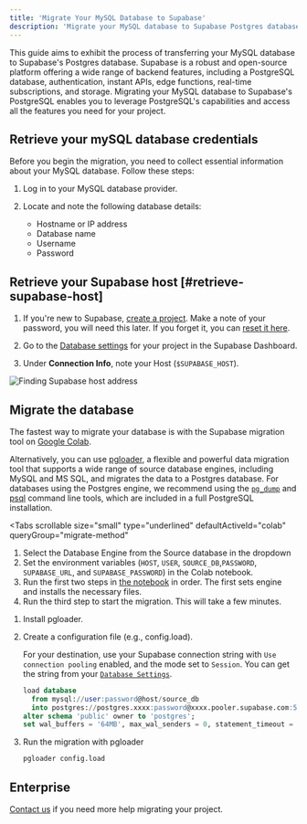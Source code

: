 ```yaml
---
title: 'Migrate Your MySQL Database to Supabase'
description: 'Migrate your MySQL database to Supabase Postgres database.'
---
```


This guide aims to exhibit the process of transferring your MySQL database to Supabase's Postgres database. Supabase is a robust and open-source platform offering a wide range of backend features, including a PostgreSQL database, authentication, instant APIs, edge functions, real-time subscriptions, and storage. Migrating your MySQL database to Supabase's PostgreSQL enables you to leverage PostgreSQL's capabilities and access all the features you need for your project.

## Retrieve your mySQL database credentials

Before you begin the migration, you need to collect essential information about your MySQL database. Follow these steps:

1. Log in to your MySQL database provider.

1. Locate and note the following database details:
   - Hostname or IP address
   - Database name
   - Username
   - Password

## Retrieve your Supabase host [#retrieve-supabase-host]

1. If you're new to Supabase, [create a project](https://supabase.com/dashboard).
   Make a note of your password, you will need this later. If you forget it, you can [reset it here](https://supabase.com/dashboard/project/_/settings/database).

1. Go to the [Database settings](https://supabase.com/dashboard/project/_/settings/database) for your project in the Supabase Dashboard.
1. Under **Connection Info**, note your Host (`$SUPABASE_HOST`).

![Finding Supabase host address](/docs/img/guides/resources/migrating-to-supabase/mysql/database-settings-host.png)

## Migrate the database

The fastest way to migrate your database is with the Supabase migration tool on
[Google Colab](https://colab.research.google.com/github/mansueli/Supa-Migrate/blob/main/Amazon_RDS_to_Supabase.ipynb).

Alternatively, you can use [pgloader](https://github.com/dimitri/pgloader), a flexible and powerful data migration tool that supports a wide range of source database engines, including MySQL and MS SQL, and migrates the data to a Postgres database. For databases using the Postgres engine, we recommend using the [`pg_dump`](https://www.postgresql.org/docs/current/app-pgdump.html) and [psql](https://www.postgresql.org/docs/current/app-psql.html) command line tools, which are included in a full PostgreSQL installation.

<Tabs
  scrollable
  size="small"
  type="underlined"
  defaultActiveId="colab"
  queryGroup="migrate-method"
>
<TabPanel id="colab" label="Migrate using Colab">

1. Select the Database Engine from the Source database in the dropdown
1. Set the environment variables (`HOST`, `USER`, `SOURCE_DB`,`PASSWORD`, `SUPABASE_URL`, and `SUPABASE_PASSWORD`) in the Colab notebook.
1. Run the first two steps in [the notebook](https://colab.research.google.com/github/mansueli/Supa-Migrate/blob/main/Amazon_RDS_to_Supabase.ipynb) in order. The first sets engine and installs the necessary files.
1. Run the third step to start the migration. This will take a few minutes.

</TabPanel>
<TabPanel id="MySQL" label="Migrate from MySQL with pgloader">

1. Install pgloader.
2. Create a configuration file (e.g., config.load).

   For your destination, use your Supabase connection string with `Use connection pooling` enabled, and the mode set to `Session`. You can get the string from your [`Database Settings`](https://supabase.com/dashboard/project/_/settings/general).

   ```sql
   load database
     from mysql://user:password@host/source_db
     into postgres://postgres.xxxx:password@xxxx.pooler.supabase.com:5432/postgres
   alter schema 'public' owner to 'postgres';
   set wal_buffers = '64MB', max_wal_senders = 0, statement_timeout = 0, work_mem to '2GB';
   ```

3. Run the migration with pgloader

   ```bash
   pgloader config.load
   ```

</TabPanel>
</Tabs>

<MigrationWarnings />

## Enterprise

[Contact us](https://forms.supabase.com/enterprise) if you need more help migrating your project.
